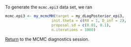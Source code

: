 To generate the `mcmc.epi3` data set, we ran

```r
mcmc.epi3 <- my_mcmcMH(target = my_dLogPosterior_epi3,
                     init.theta = c(R0 = 1, D_inf = 2),
                     proposal.sd = c(0.01, 0.1),
                     n.iterations = 1000)
```

[Return](mcmc_diagnostics.html#summary-statistics) to the MCMC diagnostics session.
